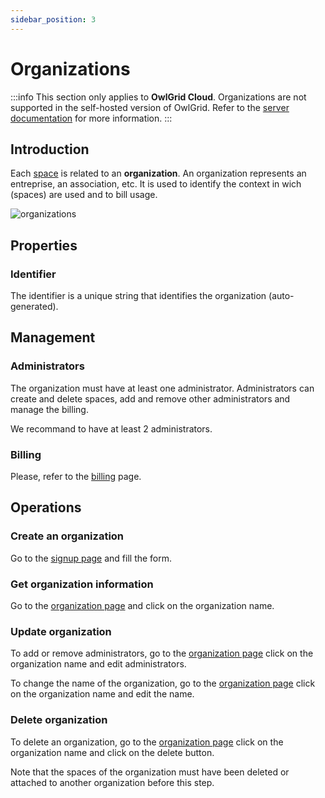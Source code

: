 ```yaml
---
sidebar_position: 3
---
```



# Organizations

:::info
This section only applies to **OwlGrid Cloud**. Organizations are not supported in the self-hosted version of OwlGrid. Refer to the [server documentation](/docs/concepts/server) for more information.
:::

## Introduction

Each [space](/docs/concepts/space) is related to an **organization**. An organization represents an entreprise, an association, etc. It is used to identify the context in wich (spaces) are used and to bill usage.

![organizations](/img/general/concepts/organizations.jpg)

## Properties

### Identifier

The identifier is a unique string that identifies the organization (auto-generated).

## Management

### Administrators

The organization must have at least one administrator. Administrators can create and delete spaces, add and remove other administrators and manage the billing.

We recommand to have at least 2 administrators.

### Billing

Please, refer to the [billing](/docs/concepts/billing) page.

## Operations

### Create an organization

Go to the [signup page](https://owlgrid.app/signup) and fill the form.

### Get organization information

Go to the [organization page](https://owlgrid.app/organizations) and click on the organization name.

### Update organization

To add or remove administrators, go to the [organization page](https://owlgrid.app/organizations) click on the organization name and edit administrators.

To change the name of the organization, go to the [organization page](https://owlgrid.app/organizations) click on the organization name and edit the name.

### Delete organization

To delete an organization, go to the [organization page](https://owlgrid.app/organizations) click on the organization name and click on the delete button.

Note that the spaces of the organization must have been deleted or attached to another organization before this step.